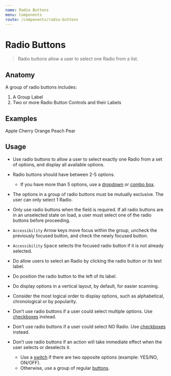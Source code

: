 ```yaml
---
name: Radio Buttons
menu: Components
route: /components/radio-buttons
---
```



# Radio Buttons

> Radio buttons allow a user to select one Radio from a list.

## Anatomy

A group of radio buttons includes:

1. A Group Label
2. Two or more Radio Button Controls and their Labels

## Examples

<Playground>
	<RadioGroup label="Select your native fruit">
		<Radio>Apple</Radio>
		<Radio>Cherry</Radio>
		<Radio>Orange</Radio>
		<Radio>Peach</Radio>
		<Radio>Pear</Radio>
	</RadioGroup>
</Playground>

## Usage

- Use radio buttons to allow a user to select exactly one Radio from a set of options, and display all available options.
- Radio buttons should have between 2-5 options.
    - If you have more than 5 options, use a [dropdown](dropdown) or [combo box](combo-box).
- The options in a group of radio buttons must be mutually exclusive. The user can only select 1 Radio.
- Only use radio buttons when the field is required. If all radio buttons are in an unselected state on load, a user must select one of the radio buttons before proceeding.
- `Accessibility` Arrow keys move focus within the group, uncheck the previously focused button, and check the newly focused button.
- `Accessibility` <kbd>Space</kbd> selects the focused radio button if it is not already selected.

- Do allow users to select an Radio by clicking the radio button or its text label.
- Do position the radio button to the left of its label.
- Do display options in a vertical layout, by default, for easier scanning.
- Consider the most logical order to display options, such as alphabetical, chronological or by popularity.

- Don’t use radio buttons if a user could select multiple options. Use [checkboxes](checkbox) instead.
- Don't use radio buttons if a user could select NO Radio. Use [checkboxes](checkbox) instead.
- Don’t use radio buttons if an action will take immediate effect when the user selects or deselects it.
    - Use a [switch](switch) if there are two opposite options (example: YES/NO, ON/OFF).
    - Otherwise, use a group of regular [buttons](button).
